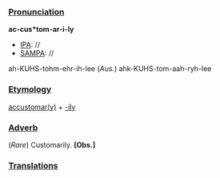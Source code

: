 ===[[Pronunciation]]===

'''ac-cus*tom-ar-i-ly'''
*[[IPA]]: //
*[[SAMPA]]: //
ah-KUHS-tohm-ehr-ih-lee (''Aus.'') ahk-KUHS-tom-aah-ryh-lee
===[[Etymology]]===

[[accustomary|accustomar(y)]] + [[-ily]]
===[[Adverb]]===

(''Rare'') Customarily. '''[Obs.]'''
===[[Translations]]===